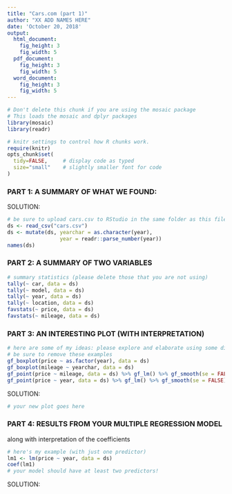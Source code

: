 ```yaml
---
title: "Cars.com (part 1)"
author: "XX ADD NAMES HERE"
date: 'October 20, 2018'
output:
  html_document:
    fig_height: 3
    fig_width: 5
  pdf_document:
    fig_height: 3
    fig_width: 5
  word_document:
    fig_height: 3
    fig_width: 5
---
```



```r
# Don't delete this chunk if you are using the mosaic package
# This loads the mosaic and dplyr packages
library(mosaic)
library(readr)
```

```r
# knitr settings to control how R chunks work.
require(knitr)
opts_chunk$set(
  tidy=FALSE,     # display code as typed
  size="small"    # slightly smaller font for code
)
```

### PART 1: A SUMMARY OF WHAT WE FOUND: 

SOLUTION:

```r
# be sure to upload cars.csv to RStudio in the same folder as this file
ds <- read_csv("cars.csv")
ds <- mutate(ds, yearchar = as.character(year),
                 year = readr::parse_number(year))
names(ds)
```

\newpage

### PART 2: A SUMMARY OF TWO VARIABLES
```r
# summary statistics (please delete those that you are not using)
tally(~ car, data = ds)
tally(~ model, data = ds)
tally(~ year, data = ds)
tally(~ location, data = ds)
favstats(~ price, data = ds)
favstats(~ mileage, data = ds)
```

\newpage

### PART 3: AN INTERESTING PLOT (WITH INTERPRETATION)
```r
# here are some of my ideas: please explore and elaborate using some different plots
# be sure to remove these examples
gf_boxplot(price ~ as.factor(year), data = ds)
gf_boxplot(mileage ~ yearchar, data = ds)
gf_point(price ~ mileage, data = ds) %>% gf_lm() %>% gf_smooth(se = FALSE)
gf_point(price ~ year, data = ds) %>% gf_lm() %>% gf_smooth(se = FALSE)
```

SOLUTION:

```r
# your new plot goes here

```

\newpage


### PART 4: RESULTS FROM YOUR MULTIPLE REGRESSION MODEL

along with interpretation of the coefficients

```r
# here's my example (with just one predictor)
lm1 <- lm(price ~ year, data = ds)
coef(lm1)
# your model should have at least two predictors!
```

SOLUTION: 











